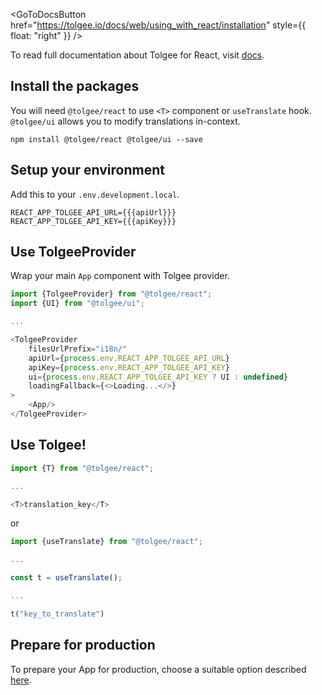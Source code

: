 
<GoToDocsButton href="https://tolgee.io/docs/web/using_with_react/installation" style={{ float: "right" }} />

To read full documentation about Tolgee for React, visit [docs](https://tolgee.io/docs/web/using_with_react/installation).

## Install the packages

You will need `@tolgee/react` to use `<T>` component or `useTranslate` hook. `@tolgee/ui` allows you to modify
translations in-context.

```
npm install @tolgee/react @tolgee/ui --save
```

## Setup your environment
Add this to your `.env.development.local`.
```dotenv
REACT_APP_TOLGEE_API_URL={{{apiUrl}}}
REACT_APP_TOLGEE_API_KEY={{{apiKey}}}
```

## Use TolgeeProvider
Wrap your main `App` component with Tolgee provider.
```typescript jsx
import {TolgeeProvider} from "@tolgee/react";
import {UI} from "@tolgee/ui";

...

<TolgeeProvider
    filesUrlPrefix="i18n/"
    apiUrl={process.env.REACT_APP_TOLGEE_API_URL}
    apiKey={process.env.REACT_APP_TOLGEE_API_KEY}
    ui={process.env.REACT_APP_TOLGEE_API_KEY ? UI : undefined}
    loadingFallback={<>Loading...</>}
>
    <App/>
</TolgeeProvider>
```

## Use Tolgee!
```typescript jsx
import {T} from "@tolgee/react";

...

<T>translation_key</T>
```

or

```typescript jsx
import {useTranslate} from "@tolgee/react";

...

const t = useTranslate();

...

t("key_to_translate")
```

## Prepare for production
To prepare your App for production, choose a suitable option described
[here](https://tolgee.io/docs/web/using_with_react/react_preparing_for_production).
